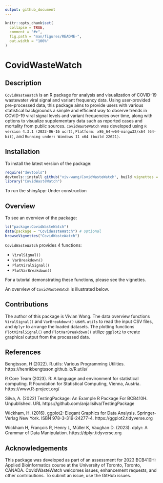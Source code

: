 ```yaml
---
output: github_document
---
```


<!-- README.md is generated from README.Rmd. Please edit that file -->

```r
knitr::opts_chunk$set(
  collapse = TRUE,
  comment = "#>",
  fig.path = "man/figures/README-",
  out.width = "100%"
)
```

# CovidWasteWatch

<!-- badges: start -->
<!-- badges: end -->


## Description

`CovidWasteWatch` is an R package for analysis and visualization
of COVID-19 wastewater viral signal and variant frequency data. 
Using user-provided pre-processed data, this package aims to provide users 
with various statistical backgrounds a simple and efficient way to observe 
trends in COVID-19 viral signal levels and variant frequencies over time, along 
with options to visualize supplementary data such as reported cases and 
mortality from public sources. 
`CovidWasteWatch` was developed using `R version 4.3.1 (2023-06-16 ucrt)`, 
`Platform: x86_64-w64-mingw32/x64 (64-bit)`, and 
`Running under: Windows 11 x64 (build 22621)`.

## Installation

To install the latest version of the package:

``` r
require("devtools")
devtools::install github("viv-wang/CovidWasteWatch", build vignettes = TRUE)
library("CovidWasteWatch")
```

To run the shinyApp:
Under construction

## Overview

To see an overview of the package:

``` r
ls("package:CovidWasteWatch")
data(package = "CovidWasteWatch") # optional
browseVignettes("CovidWasteWatch") 
```

`CovidWasteWatch` provides 4 functions:

- `ViralSignal()` 
- `VarBreakdown()`
- `PlotViralSignal()`
- `PlotVarBreakdown()`

For a tutorial demonstrating these functions, please see the vignettes.

An overview of `CovidWasteWatch` is illustrated below.


## Contributions

The author of this package is Vivian Wang.
The data overview functions `ViralSignal()` and `VarBreakdown()` use`R.utils` to 
read the input CSV files, and `dplyr` to arrange the loaded datasets.
The plotting functions `PlotViralSignal()` and `PlotVarBreakdown()` utilize 
`ggplot2` to create graphical output from the processed data.

## References

Bengtsson, H (2022). R.utils: Various Programming Utilities. https://henrikbengtsson.github.io/R.utils/

R Core Team (2023). R: A language and environment for statistical computing. R Foundation for Statistical Computing, Vienna, Austria. https://www.R-project.org/

Silva, A. (2022) TestingPackage: An Example R Package For BCB410H.
Unpublished. URL https://github.com/anjalisilva/TestingPackage

Wickham, H. (2016). ggplot2: Elegant Graphics for Data Analysis. Springer-Verlag New York. ISBN 978-3-319-24277-4. https://ggplot2.tidyverse.org

Wickham H, François R, Henry L, Müller K, Vaughan D. (2023). dplyr: A Grammar of Data Manipulation. https://dplyr.tidyverse.org


## Acknowledgements

This package was developed as part of an assessment for 2023
BCB410H: Applied Bioinformatics course at the University of
Toronto, Toronto, CANADA. CovidWasteWatch welcomes issues,
enhancement requests, and other contributions. To submit an issue,
use the GitHub issues.
